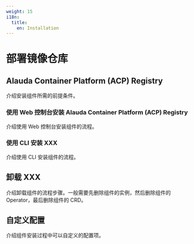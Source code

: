 ```yaml
---
weight: 15
i18n:
  title:
    en: Installation
---
```


# 部署镜像仓库

## Alauda Container Platform (ACP) Registry

介绍安装组件所需的前提条件。

### 使用 Web 控制台安装 Alauda Container Platform (ACP) Registry

介绍使用 Web 控制台安装组件的流程。

### 使用 CLI 安装 XXX

介绍使用 CLI 安装组件的流程。


## 卸载 XXX 

介绍卸载组件的流程步骤。一般需要先删除组件的实例，然后删除组件的 Operator，最后删除组件的 CRD。


## 自定义配置

介绍组件安装过程中可以自定义的配置项。

